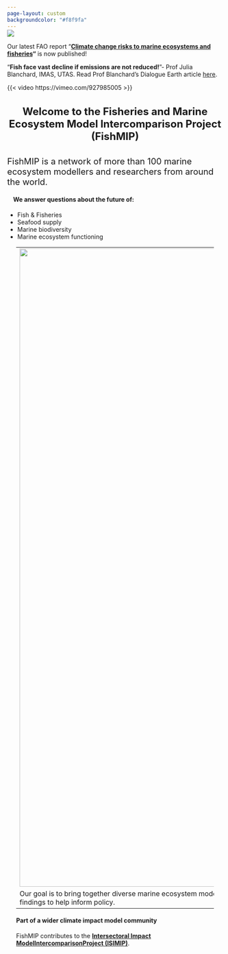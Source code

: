 ```yaml
---
page-layout: custom
backgroundcolor: "#f8f9fa"
---
```


::: {#shutterstock .column-screen style="padding: 0em;margin-top: -1em"}
![](images/fush!.jpeg.jpg){.banner fig-align="center"}
:::

:::: marquee
::: content
Our latest FAO report "[**Climate change risks to marine ecosystems and fisheries**](https://openknowledge.fao.org/items/ae42f17d-4685-4c7e-8e3d-424cea16c8d4)**"** is now published!

"**Fish face vast decline if emissions are not reduced!**"- Prof Julia Blanchard, IMAS, UTAS. Read Prof Blanchard's Dialogue Earth article [here](https://dialogue.earth/en/ocean/fish-face-vast-decline-if-emissions-are-not-reduced/).
:::
::::

{{< video https://vimeo.com/927985005 >}}

<div>

#### **Welcome to the Fisheries and Marine Ecosystem Model Intercomparison Project (FishMIP)** {style="text-align: center; font-size:1.5rem"}

::: {style="font-size: 1.25rem"}
FishMIP is a network of more than 100 marine ecosystem modellers and researchers from around the world.
:::

<div>

#### We answer questions about the future of: {style="margin-left: 1em"}

-   Fish & Fisheries
-   Seafood supply
-   Marine biodiversity
-   Marine ecosystem functioning

</div>

::: {style="margin-left: 1.5em; margin-right: 1.5em"}
|  |
|----|
| ![](nemow.jpg){.column-page fig-align="center" style="padding: 0em" width="1489"} |
| Our goal is to bring together diverse marine ecosystem models to help better understand and project the long-term impacts of climate change on fisheries and marine ecosystems, and to use our findings to help inform policy. |

#### Part of a wider climate impact model community

FishMIP contributes to the [**Intersectoral Impact ModelIntercomparisonProject (ISIMIP)**](https://www.isimip.org/){.email-link}.
:::

</div>
